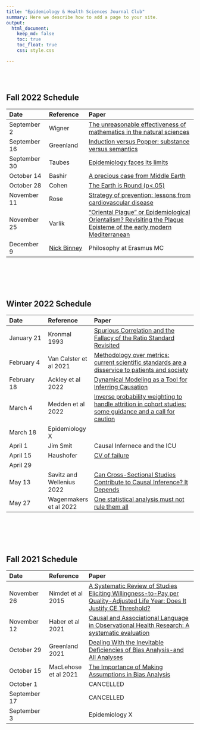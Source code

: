 ```yaml
---
title: "Epidemiology & Health Sciences Journal Club"
summary: Here we describe how to add a page to your site.
output:
  html_document:
    keep_md: false
    toc: true
    toc_float: true
    css: style.css

---
```


</br>
</br>


## Fall 2022 Schedule

|Date|Reference|Paper|
|:--- |:--- |:---------- |
|September 2|Wigner|[The unreasonable effectiveness of mathematics in the natural sciences](https://www.maths.ed.ac.uk/~v1ranick/papers/wigner.pdf)|
|September 16|Greenland |[Induction versus Popper: substance versus semantics](https://pubmed.ncbi.nlm.nih.gov/9758105/)|
|September 30|Taubes |[Epidemiology faces its limits](https://www.mcgill.ca/cancerepi/files/cancerepi/TaubesScience269-164-Letters.pdf)|
|October 14|Bashir |[A precious case from Middle Earth](https://www.ncbi.nlm.nih.gov/pmc/articles/PMC535969/)|
|October 28|Cohen |[The Earth is Round (p<.05)](http://www.iro.umontreal.ca/~dift3913/cours/papers/cohen1994_The_earth_is_round.pdf)|
|November 11| Rose|[Strategy of prevention: lessons from cardiovascular disease](https://www.ncbi.nlm.nih.gov/pmc/articles/PMC1506445/pdf/bmjcred00661-0031.pdf)|
|November 25|Varlik |[“Oriental Plague” or Epidemiological Orientalism? Revisiting the Plague Episteme of the early modern Mediterranean](https://www.degruyter.com/document/doi/10.1515/9781942401162-005/pdf) |
|December 9|[Nick Binney](https://www.mpiwg-berlin.mpg.de/users/nbinney) |Philosophy at Erasmus MC|

</br>
</br>
</br>
</br>


## Winter 2022 Schedule

|Date|Reference|Paper|
|:--- |:--- |:---------- |
|January 21|Kronmal 1993|[Spurious Correlation and the Fallacy of the Ratio Standard Revisited](https://www.jstor.org/stable/2983064?seq=1#metadata_info_tab_contents)|
|February 4| Van Calster et al 2021|[Methodology over metrics: current scientific standards are a disservice to patients and society](https://www.jclinepi.com/article/S0895-4356(21)00170-0/fulltext)|
|February 18| Ackley et al 2022|[Dynamical Modeling as a Tool for Inferring Causation](https://academic.oup.com/aje/article-abstract/191/1/1/6358337)|
|March 4|Medden et al 2022|[Inverse probability weighting to handle attrition in cohort studies: some guidance and a call for caution](https://bmcmedresmethodol.biomedcentral.com/articles/10.1186/s12874-022-01533-9)|
|March 18|Epidemiology X||
|April 1| Jim Smit | Causal Infernece and the ICU|
|April 15| Haushofer|[CV of failure](https://www.uni-goettingen.de/de/document/download/bed2706fd34e29822004dbe29cd00bb5.pdf/Johannes_Haushofer_CV_of_Failures[1].pdf) |
|April 29| ||
|May 13|Savitz and Wellenius 2022|[Can Cross-Sectional Studies Contribute to Causal Inference? It Depends](https://academic.oup.com/aje/advance-article-abstract/doi/10.1093/aje/kwac037/6539984)|
|May 27|Wagenmakers et al 2022|[One statistical analysis must not rule them all](https://www.nature.com/articles/d41586-022-01332-8)|

</br>
</br>
</br>
</br>

## Fall 2021 Schedule

|Date|Reference|Paper|
|:--- |:--- |:---------- |
|November 26|Nimdet et al 2015|[A Systematic Review of Studies Eliciting Willingness-to-Pay per Quality-Adjusted Life Year: Does It Justify CE Threshold?](https://journals.plos.org/plosone/article?id=10.1371/journal.pone.0122760)|
|November 12|Haber et al 2021|[Causal and Associational Language in Observational Health Research\: A systematic evaluation](https://www.medrxiv.org/content/10.1101/2021.08.25.21262631v4.full.pdf)|
|October 29|Greenland 2021|[Dealing With the Inevitable Deficiencies of Bias Analysis-and All Analyses](https://pubmed.ncbi.nlm.nih.gov/33778862/)|
|October 15|MacLehose et al 2021|[The Importance of Making Assumptions in Bias Analysis](https://pubmed.ncbi.nlm.nih.gov/34224472/)|
|October 1| | CANCELLED |
|September 17| | CANCELLED |
|September 3| | Epidemiology X |
   
